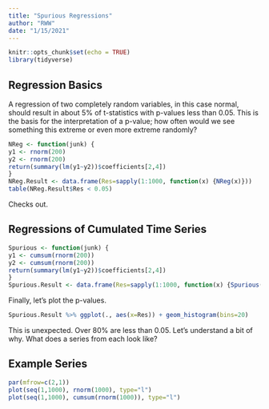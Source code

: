 ```yaml
---
title: "Spurious Regressions"
author: "RWW"
date: "1/15/2021"
---
```


```r
knitr::opts_chunk$set(echo = TRUE)
library(tidyverse)
```

## Regression Basics

A regression of two completely random variables, in this case normal, should result in about 5% of t-statistics with p-values less than 0.05.  This is the basis for the interpretation of a p-value; how often would we see something this extreme or even more extreme randomly?

```r
NReg <- function(junk) {
y1 <- rnorm(200)
y2 <- rnorm(200)
return(summary(lm(y1~y2))$coefficients[2,4])
}
NReg.Result <- data.frame(Res=sapply(1:1000, function(x) {NReg(x)}))
table(NReg.Result$Res < 0.05)
```
Checks out.

## Regressions of Cumulated Time Series

```r
Spurious <- function(junk) {
y1 <- cumsum(rnorm(200))
y2 <- cumsum(rnorm(200))
return(summary(lm(y1~y2))$coefficients[2,4])
}
Spurious.Result <- data.frame(Res=sapply(1:1000, function(x) {Spurious(x)}))
```

Finally, let’s plot the p-values.

```r
Spurious.Result %>% ggplot(., aes(x=Res)) + geom_histogram(bins=20)
```

This is unexpected.  Over 80% are less than 0.05.  Let's understand a bit of why.  What does a series from each look like?

## Example Series

```r
par(mfrow=c(2,1))
plot(seq(1,1000), rnorm(1000), type="l")
plot(seq(1,1000), cumsum(rnorm(1000)), type="l")
```


